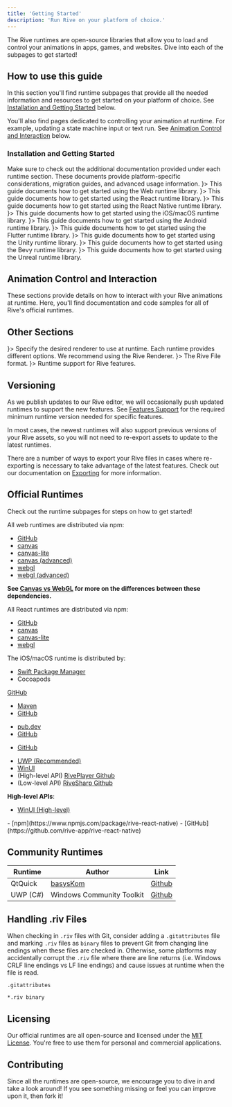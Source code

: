```yaml
---
title: 'Getting Started'
description: 'Run Rive on your platform of choice.'
---
```



The Rive runtimes are open-source libraries that allow you to load and control your animations in apps, games, and websites. Dive into each of the subpages to get started!

## How to use this guide 

In this section you'll find runtime subpages that provide all the needed information and resources to get started on your platform of choice. See [Installation and Getting Started](#installation-and-getting-started) below.

You'll also find pages dedicated to controlling your animation at runtime. For example, updating a state machine input or text run. See [Animation Control and Interaction](#animation-control-and-interaction) below.

### Installation and Getting Started

<Info>
 Make sure to check out the additional documentation provided under each runtime section. These documents provide platform-specific considerations, migration guides, and advanced usage information.
</Info>

<CardGroup cols={2}>
  <Card title="Web (JS) Runtime" href="./web"  icon={<svg xmlns="http://www.w3.org/2000/svg" height="100%" fill="none" viewBox="0 0 16 16" class="size-4 text-gray-500/80 dark:text-gray-400" aria-hidden="true"><path fill="currentColor" d="M7.31 7.111 2.406 5.15l4.61-1.844.328-.126a2.3 2.3 0 0 1 1.647 0l.33.126L13.93 5.15 9.024 7.112c-.55.22-1.163.22-1.712 0"></path><path stroke="currentColor" stroke-linecap="round" stroke-linejoin="round" d="m2.405 10.911 4.906 1.963c.55.22 1.162.22 1.712 0l4.906-1.963M2.405 8.031 7.31 9.992c.55.22 1.162.22 1.712 0l4.906-1.963M2.405 5.15 7.31 7.111c.55.22 1.162.22 1.712 0l4.906-1.962-4.61-1.844-.329-.126a2.3 2.3 0 0 0-1.647 0l-.329.126z"></path></svg>}>
    This guide documents how to get started using the Web runtime library.
  </Card>
  <Card title="React Runtime" href="./react" icon={<svg xmlns="http://www.w3.org/2000/svg" height="100%" fill="none" viewBox="0 0 16 16" class="size-4 text-gray-500/80 dark:text-gray-400" aria-hidden="true"><path fill="currentColor" d="M7.31 7.111 2.406 5.15l4.61-1.844.328-.126a2.3 2.3 0 0 1 1.647 0l.33.126L13.93 5.15 9.024 7.112c-.55.22-1.163.22-1.712 0"></path><path stroke="currentColor" stroke-linecap="round" stroke-linejoin="round" d="m2.405 10.911 4.906 1.963c.55.22 1.162.22 1.712 0l4.906-1.963M2.405 8.031 7.31 9.992c.55.22 1.162.22 1.712 0l4.906-1.963M2.405 5.15 7.31 7.111c.55.22 1.162.22 1.712 0l4.906-1.962-4.61-1.844-.329-.126a2.3 2.3 0 0 0-1.647 0l-.329.126z"></path></svg>}>
    This guide documents how to get started using the React runtime library. 
  </Card>
  <Card title="React Native Runtime" href="./react-native" icon={<svg xmlns="http://www.w3.org/2000/svg" height="100%" fill="none" viewBox="0 0 16 16" class="size-4 text-gray-500/80 dark:text-gray-400" aria-hidden="true"><path fill="currentColor" d="M7.31 7.111 2.406 5.15l4.61-1.844.328-.126a2.3 2.3 0 0 1 1.647 0l.33.126L13.93 5.15 9.024 7.112c-.55.22-1.163.22-1.712 0"></path><path stroke="currentColor" stroke-linecap="round" stroke-linejoin="round" d="m2.405 10.911 4.906 1.963c.55.22 1.162.22 1.712 0l4.906-1.963M2.405 8.031 7.31 9.992c.55.22 1.162.22 1.712 0l4.906-1.963M2.405 5.15 7.31 7.111c.55.22 1.162.22 1.712 0l4.906-1.962-4.61-1.844-.329-.126a2.3 2.3 0 0 0-1.647 0l-.329.126z"></path></svg>}>
    This guide documents how to get started using the React Native runtime library. 
  </Card>
  <Card title="iOS/macOS Runtime" href="./ios-macos" icon={<svg xmlns="http://www.w3.org/2000/svg" height="100%" fill="none" viewBox="0 0 16 16" class="size-4 text-gray-500/80 dark:text-gray-400" aria-hidden="true"><path fill="currentColor" d="M7.31 7.111 2.406 5.15l4.61-1.844.328-.126a2.3 2.3 0 0 1 1.647 0l.33.126L13.93 5.15 9.024 7.112c-.55.22-1.163.22-1.712 0"></path><path stroke="currentColor" stroke-linecap="round" stroke-linejoin="round" d="m2.405 10.911 4.906 1.963c.55.22 1.162.22 1.712 0l4.906-1.963M2.405 8.031 7.31 9.992c.55.22 1.162.22 1.712 0l4.906-1.963M2.405 5.15 7.31 7.111c.55.22 1.162.22 1.712 0l4.906-1.962-4.61-1.844-.329-.126a2.3 2.3 0 0 0-1.647 0l-.329.126z"></path></svg>}>
    This guide documents how to get started using the iOS/macOS runtime library. 
  </Card>
  <Card title="Android" href="./android"icon={<svg xmlns="http://www.w3.org/2000/svg" height="100%" fill="none" viewBox="0 0 16 16" class="size-4 text-gray-500/80 dark:text-gray-400" aria-hidden="true"><path fill="currentColor" fill-rule="evenodd" d="M8.036 1v4.178c0 1.034.839 1.873 1.873 1.873h4.003v6.178a1.77 1.77 0 0 1-1.77 1.77H3.858a1.77 1.77 0 0 1-1.771-1.77V2.771A1.77 1.77 0 0 1 3.857 1zm1.25.145v4.033c0 .345.279.624.623.624h3.889a1.8 1.8 0 0 0-.377-.597L11.618 3.32 9.842 1.525a1.8 1.8 0 0 0-.557-.38" clip-rule="evenodd"></path></svg>}>
    This guide documents how to get started using the Android runtime library. 
  </Card>
  <Card title="Flutter Runtime" href="./flutter" icon={<svg xmlns="http://www.w3.org/2000/svg" height="100%" fill="none" viewBox="0 0 16 16" class="size-4 text-gray-500/80 dark:text-gray-400" aria-hidden="true"><path fill="currentColor" d="M7.31 7.111 2.406 5.15l4.61-1.844.328-.126a2.3 2.3 0 0 1 1.647 0l.33.126L13.93 5.15 9.024 7.112c-.55.22-1.163.22-1.712 0"></path><path stroke="currentColor" stroke-linecap="round" stroke-linejoin="round" d="m2.405 10.911 4.906 1.963c.55.22 1.162.22 1.712 0l4.906-1.963M2.405 8.031 7.31 9.992c.55.22 1.162.22 1.712 0l4.906-1.963M2.405 5.15 7.31 7.111c.55.22 1.162.22 1.712 0l4.906-1.962-4.61-1.844-.329-.126a2.3 2.3 0 0 0-1.647 0l-.329.126z"></path></svg>}>
    This guide documents how to get started using the Flutter runtime library. 
  </Card>
  <Card title="Unity" href="../game-runtimes/unity" icon={<svg xmlns="http://www.w3.org/2000/svg" height="100%" fill="none" viewBox="0 0 16 16" class="size-4 text-gray-500/80 dark:text-gray-400" aria-hidden="true"><path fill="currentColor" d="M7.31 7.111 2.406 5.15l4.61-1.844.328-.126a2.3 2.3 0 0 1 1.647 0l.33.126L13.93 5.15 9.024 7.112c-.55.22-1.163.22-1.712 0"></path><path stroke="currentColor" stroke-linecap="round" stroke-linejoin="round" d="m2.405 10.911 4.906 1.963c.55.22 1.162.22 1.712 0l4.906-1.963M2.405 8.031 7.31 9.992c.55.22 1.162.22 1.712 0l4.906-1.963M2.405 5.15 7.31 7.111c.55.22 1.162.22 1.712 0l4.906-1.962-4.61-1.844-.329-.126a2.3 2.3 0 0 0-1.647 0l-.329.126z"></path></svg>}>
    This guide documents how to get started using the Unity runtime library. 
  </Card>
  <Card title="Bevy" href="../game-runtimes/bevy" icon={<svg xmlns="http://www.w3.org/2000/svg" height="100%" fill="none" viewBox="0 0 16 16" class="size-4 text-gray-500/80 dark:text-gray-400" aria-hidden="true"><path fill="currentColor" d="M7.31 7.111 2.406 5.15l4.61-1.844.328-.126a2.3 2.3 0 0 1 1.647 0l.33.126L13.93 5.15 9.024 7.112c-.55.22-1.163.22-1.712 0"></path><path stroke="currentColor" stroke-linecap="round" stroke-linejoin="round" d="m2.405 10.911 4.906 1.963c.55.22 1.162.22 1.712 0l4.906-1.963M2.405 8.031 7.31 9.992c.55.22 1.162.22 1.712 0l4.906-1.963M2.405 5.15 7.31 7.111c.55.22 1.162.22 1.712 0l4.906-1.962-4.61-1.844-.329-.126a2.3 2.3 0 0 0-1.647 0l-.329.126z"></path></svg>}>
    This guide documents how to get started using the Bevy runtime library. 
  </Card>
  <Card title="Unreal" href="../game-runtimes/unreal" icon={<svg xmlns="http://www.w3.org/2000/svg" height="100%" fill="none" viewBox="0 0 16 16" class="size-4 text-gray-500/80 dark:text-gray-400" aria-hidden="true"><path fill="currentColor" fill-rule="evenodd" d="M8.036 1v4.178c0 1.034.839 1.873 1.873 1.873h4.003v6.178a1.77 1.77 0 0 1-1.77 1.77H3.858a1.77 1.77 0 0 1-1.771-1.77V2.771A1.77 1.77 0 0 1 3.857 1zm1.25.145v4.033c0 .345.279.624.623.624h3.889a1.8 1.8 0 0 0-.377-.597L11.618 3.32 9.842 1.525a1.8 1.8 0 0 0-.557-.38" clip-rule="evenodd"></path></svg>}>
    This guide documents how to get started using the Unreal runtime library. 
  </Card>
</CardGroup>

## Animation Control and Interaction

These sections provide details on how to interact with your Rive animations at runtime. Here, you'll find documentation and code samples for all of Rive's official runtimes.


<Interaction/>


## Other Sections

<CardGroup cols={2}>
  <Card title="Choose a Renderer" href="./choose-a-renderer" icon={<svg xmlns="http://www.w3.org/2000/svg" height="100%" fill="none" viewBox="0 0 16 16" class="size-4 text-gray-500/80 dark:text-gray-400" aria-hidden="true"><path fill="currentColor" d="M7.31 7.111 2.406 5.15l4.61-1.844.328-.126a2.3 2.3 0 0 1 1.647 0l.33.126L13.93 5.15 9.024 7.112c-.55.22-1.163.22-1.712 0"></path><path stroke="currentColor" stroke-linecap="round" stroke-linejoin="round" d="m2.405 10.911 4.906 1.963c.55.22 1.162.22 1.712 0l4.906-1.963M2.405 8.031 7.31 9.992c.55.22 1.162.22 1.712 0l4.906-1.963M2.405 5.15 7.31 7.111c.55.22 1.162.22 1.712 0l4.906-1.962-4.61-1.844-.329-.126a2.3 2.3 0 0 0-1.647 0l-.329.126z"></path></svg>}>
    Specify the desired renderer to use at runtime. Each runtime provides different options. We recommend using the Rive Renderer.
  </Card>
  <Card title="Format" href="./advanced-topic/format" icon={<svg xmlns="http://www.w3.org/2000/svg" height="100%" fill="none" viewBox="0 0 16 16" class="size-4 text-gray-500/80 dark:text-gray-400" aria-hidden="true"><path fill="currentColor" fill-rule="evenodd" d="M8.036 1v4.178c0 1.034.839 1.873 1.873 1.873h4.003v6.178a1.77 1.77 0 0 1-1.77 1.77H3.858a1.77 1.77 0 0 1-1.771-1.77V2.771A1.77 1.77 0 0 1 3.857 1zm1.25.145v4.033c0 .345.279.624.623.624h3.889a1.8 1.8 0 0 0-.377-.597L11.618 3.32 9.842 1.525a1.8 1.8 0 0 0-.557-.38" clip-rule="evenodd"></path></svg>}>
    The Rive File format.
  </Card>
  <Card title="Features Support" href="./features-support" icon={<svg xmlns="http://www.w3.org/2000/svg" height="100%" fill="none" viewBox="0 0 16 16" class="size-4 text-gray-500/80 dark:text-gray-400" aria-hidden="true"><path fill="currentColor" fill-rule="evenodd" d="M8.036 1v4.178c0 1.034.839 1.873 1.873 1.873h4.003v6.178a1.77 1.77 0 0 1-1.77 1.77H3.858a1.77 1.77 0 0 1-1.771-1.77V2.771A1.77 1.77 0 0 1 3.857 1zm1.25.145v4.033c0 .345.279.624.623.624h3.889a1.8 1.8 0 0 0-.377-.597L11.618 3.32 9.842 1.525a1.8 1.8 0 0 0-.557-.38" clip-rule="evenodd"></path></svg>}>
    Runtime support for Rive features.
  </Card>
 </CardGroup>


## Versioning 

As we publish updates to our Rive editor, we will occasionally push updated runtimes to support the new features. See [Features Support](./features-support) for the required minimum runtime version needed for specific features.

In most cases, the newest runtimes will also support previous versions of your Rive assets, so you will not need to re-export assets to update to the latest runtimes.

There are a number of ways to export your Rive files in cases where re-exporting is necessary to take advantage of the latest features. Check out our documentation on [Exporting](../editor/exporting) for more information.


## Official Runtimes

Check out the runtime subpages for steps on how to get started!

<Accordion title="Web">
  All web runtimes are distributed via npm:

  - [GitHub](https://github.com/rive-app/rive-wasm)
  - [canvas](https://www.npmjs.com/package/@rive-app/canvas)
  - [canvas-lite](https://www.npmjs.com/package/@rive-app/canvas-lite)
  - [canvas (advanced)](https://www.npmjs.com/package/@rive-app/canvas-advanced)
  - [webgl](https://www.npmjs.com/package/@rive-app/webgl)
  - [webgl (advanced)](https://www.npmjs.com/package/@rive-app/webgl-advanced)

  **See [Canvas vs WebGL](#) for more on the differences between these dependencies.**
</Accordion>

<Accordion title="React">
  All React runtimes are distributed via npm:

  - [GitHub](https://github.com/rive-app/rive-react)
  - [canvas](https://www.npmjs.com/package/@rive-app/react-canvas)
  - [canvas-lite](https://www.npmjs.com/package/@rive-app/react-canvas-lite)
  - [webgl](https://www.npmjs.com/package/@rive-app/react-webgl)

</Accordion>

<Accordion title="iOS/macOS">
  The iOS/macOS runtime is distributed by:

  - [Swift Package Manager](https://swiftpackageregistry.com/rive-app/rive-ios)
  - Cocoapods

  [GitHub](https://github.com/rive-app/rive-ios)
</Accordion>

<Accordion title="Android">

  - [Maven](https://search.maven.org/artifact/app.rive/rive-android)
  - [GitHub](https://github.com/rive-app/rive-android)
</Accordion>

<Accordion title="Flutter">

  - [pub.dev](https://pub.dev/packages/rive)
  - [GitHub](https://github.com/rive-app/rive-flutter)
</Accordion>

<Accordion title="C++ (Mac/Linux/Windows)">

  - [GitHub](https://github.com/rive-app/rive-cpp)
</Accordion>

<Accordion title="C#">

  - [UWP (Recommended)](https://dev.azure.com/dotnet/CommunityToolkit/_artifacts/feed/CommunityToolkit-Labs/NuGet/CommunityToolkit.Labs.Uwp.RivePlayer/overview/0.0.1)
  - [WinUI](https://dev.azure.com/dotnet/CommunityToolkit/_artifacts/feed/CommunityToolkit-Labs/NuGet/CommunityToolkit.Labs.WinUI.RivePlayer/overview/0.0.1)
  - (High-level API) [RivePlayer Github](https://github.com/CommunityToolkit/Labs-Windows/blob/main/labs/RivePlayer/samples/RivePlayer.Samples/RivePlayer.md)
  - (Low-level API) [RiveSharp Github](https://github.com/rive-app/rive-sharp)

  **High-level APIs**:

  - [WinUI (High-level)](https://dev.azure.com/dotnet/CommunityToolkit/_artifacts/feed/CommunityToolkit-Labs/NuGet/CommunityToolkit.Labs.WinUI.RivePlayer/overview/0.0.1)
</Accordion>
<Accordion title="React Native">
  - [npm](https://www.npmjs.com/package/rive-react-native)
  - [GitHub](https://github.com/rive-app/rive-react-native) 


</Accordion>

## Community Runtimes

| **Runtime** | **Author** | **Link** |
| --- | --- | --- |
| QtQuick | [basysKom](https://github.com/basysKom) | [Github](https://github.com/basysKom/RiveQtQuickPlugin) |
| UWP (C#) | Windows Community Toolkit | [Github](https://github.com/CommunityToolkit/Labs-Windows/blob/main/components/RivePlayer/samples/RivePlayer.md) |


## Handling .riv Files

When checking in `.riv` files with Git, consider adding a `.gitattributes` file and marking `.riv` files as `binary` files to prevent Git from changing line endings when these files are checked in. Otherwise, some platforms may accidentally corrupt the `.riv` file where there are line returns (i.e. Windows CRLF line endings vs LF line endings) and cause issues at runtime when the file is read.

```riv
.gitattributes

*.riv binary
```

## Licensing

Our official runtimes are all open-source and licensed under the [MIT License](https://choosealicense.com/licenses/mit/). You're free to use them for personal and commercial applications.

## Contributing

Since all the runtimes are open-source, we encourage you to dive in and take a look around! If you see something missing or feel you can improve upon it, then fork it!